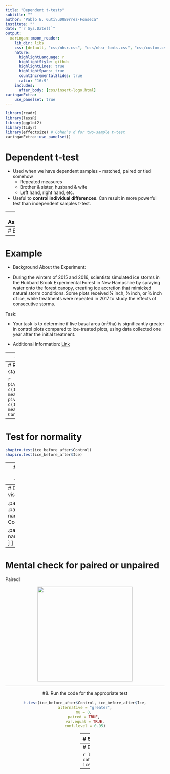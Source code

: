 ```yaml
---
title: "Dependent t-tests"
subtitle: ""
author: "Pablo E. Guti\u00E9rrez-Fonseca"
institute: ""
date: "`r Sys.Date()`"
output:
  xaringan::moon_reader:
    lib_dir: libs
    css: [default, "css/nhsr.css", "css/nhsr-fonts.css", "css/custom.css"]
    nature:
      highlightLanguage: r
      highlightStyle: github
      highlightLines: true
      highlightSpans: true 
      countIncrementalSlides: true
      ratio: "16:9"
    includes:
      after_body: [css/insert-logo.html]
xaringanExtra:
    use_panelset: true
---
```


```r
library(readr)
library(lessR)
library(ggplot2)
library(tidyr)
library(effectsize) # Cohen’s d for two-sample t-test
xaringanExtra::use_panelset()
```


# Dependent t-test

- Used when we have dependent samples – matched, paired or tied somehow
  - Repeated measures
  - Brother & sister, husband & wife
  - Left hand, right hand, etc.

- Useful to **control individual differences**.  Can result in more powerful test than independent samples t-test.

---
# Assumptions

1. The dependent variable must be continuous.  

2. The two groups are paired.  

3. No significant outliers in the difference between the two related groups.

4. The **difference** between the two related treatment groups should be **normally distributed**.


---
# Example 

---
# Example 

- Background About the Experiment:

- During the winters of 2015 and 2016, scientists simulated ice storms in the Hubbard Brook Experimental Forest in New Hampshire by spraying water onto the forest canopy, creating ice accretion that mimicked natural storm conditions. Some plots received ¼ inch, ½ inch, or ¾ inch of ice, while treatments were repeated in 2017 to study the effects of consecutive storms.

Task:

- Your task is to determine if live basal area (m²/ha) is significantly greater in control plots compared to ice-treated plots, using data collected one year after the initial treatment.

- Additional Information: <a href="https://hubbardbrook.org/story/the-ice-storm-experiment-at-hubbard-brook/">Link </a>



---
# Import your data

```r
ice_before_after <- read_csv("Lecturer Practice/ice_storm_data_before_and_after.csv") 
head(ice_before_after)
```


---
# Run descriptive statistics

```r
pivot(ice_before_after, c(IQR, skew, kurtosis, mean, sd, var), Ice)
pivot(ice_before_after, c(IQR, skew, kurtosis, mean, sd, var), Control)
```


---
#  Test for normality 
```r
shapiro.test(ice_before_after$Control)
shapiro.test(ice_before_after$Ice)
```

---
# Test for equal variance


```r
var.test(ice_before_after$Control, ice_before_after$Ice)
```

---
# Data visualization

.panelset[
.panel[.panel-name[R Code]
```r
# Convert data to long format for ggplot
ice_before_after_long <- ice_before_after %>%
  pivot_longer(cols = c("Control", "Ice"), 
               names_to = "Condition", 
               values_to = "Value")
ggplot(ice_before_after_long, aes(x = Condition, y = Value, fill = Condition)) +
  geom_boxplot() +
  stat_summary(fun = mean, geom = "point", shape = 20, size = 4, color = "red", fill = "red") +
  theme_minimal() +
  labs(title = "Comparison of Control and Ice Conditions",
       x = "Condition",
       y = "Value") +
  scale_fill_manual(values = c("lightblue", "lightgreen"))
```
]

.panel[.panel-name[Plot]
![](`r knitr::fig_chunk("oplot", ".png")`)
]
]

---

# Mental check for paired or unpaired

Paired!

<center>
<img src="fig/someone.png" alt="" width="300"/>
  
  
---

#8. Run the code for the appropriate test

```r
t.test(ice_before_after$Control, ice_before_after$Ice,
alternative = "greater",
mu = 0, 
paired = TRUE, 
var.equal = TRUE,
conf.level = 0.95)
```

---
# Simple plot of differences

- A simple plot of differences between one sample and the other.  Points below the blue line indicate observations where Ice is greater than Control, that is where (Control – Ice) is negative. 

.panelset[
.panel[.panel-name[R Code]
```r
Difference = ice_before_after$Control - ice_before_after$Ice

plot(Difference,
     pch = 16,
     ylab="Difference (Control – Ice)")

abline(0,0, col="blue", lwd=2)
```
]

.panel[.panel-name[Plot]
![](`r knitr::fig_chunk("two", ".png")`)
]
]
---
# Effect size 

```r
library(effectsize)
cohens_d(ice_before_after$Control, ice_before_after$Ice, data=Ice)
```

---

